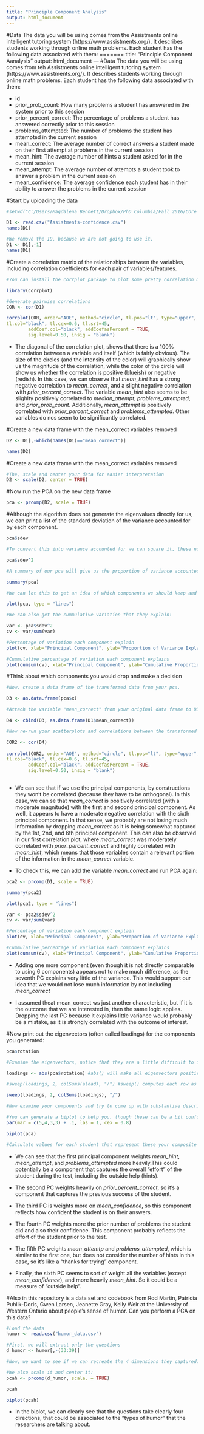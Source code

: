 ---
title: "Principle Component Analysis"
output: html_document
---
#Data
The data you will be using comes from the Assistments online intelligent tutoring system (https://www.assistments.org/). It describes students working through online math problems. Each student has the following data associated with them:
=======
title: "Principle Component Aanalysis"
output: html_document
---
#Data
The data you will be using comes from teh Assistments online intelligent tutoring system (https://www.assistments.org/). It describes students working through online math problems. Each student has the following data associated with them:

- id
- prior_prob_count: How many problems a student has answered in the system prior to this session
- prior_percent_correct: The percentage of problems a student has answered correctly prior to this session
- problems_attempted: The number of problems the student has attempted in the current session
- mean_correct: The average number of correct answers a student made on their first attempt at problems in the current session
- mean_hint: The average number of hints a student asked for in the current session
- mean_attempt: The average number of attempts a student took to answer a problem in the current session
- mean_confidence: The average confidence each student has in their ability to answer the problems in the current session

#Start by uploading the data
```{r}
#setwd("C:/Users/Magdalena Bennett/Dropbox/PhD Columbia/Fall 2016/Core Methods in EDM/assignment4")

D1 <- read.csv("Assistments-confidence.csv")
names(D1)

#We remove the ID, because we are not going to use it.
D1 <- D1[,-1]
names(D1)
```

#Create a correlation matrix of the relationships between the variables, including correlation coefficients for each pair of variables/features.

```{r}
#You can install the corrplot package to plot some pretty correlation matrices (sometimes called correlograms)

library(corrplot)

#Generate pairwise correlations
COR <- cor(D1)

corrplot(COR, order="AOE", method="circle", tl.pos="lt", type="upper",        
tl.col="black", tl.cex=0.6, tl.srt=45, 
        addCoef.col="black", addCoefasPercent = TRUE,
        sig.level=0.50, insig = "blank")
```

- The diagonal of the correlation plot, shows that there is a 100\% correlation between a variable and itself (which is fairly obvious). The size of the circles (and the intensity of the color) will graphically show us the magnitude of the correlation, while the color of the circle will show us whether the correlation is positive (blueish) or negative (redish). In this case, we can observe that *mean_hint* has a strong negative correlation to *mean_correct*, and a slight negative correlation with *prior_percent_correct*. The variable *mean_hint* also seems to be slighlty positively correlated to *median_attempt*, *problems_attempted*, and *prior_prob_count*. Additionally, *mean_attempt* is positively correlated with *prior_percent_correct* and *problems_attempted*. Other variables do nos seem to be significantly correlated.

#Create a new data frame with the mean_correct variables removed

```{r}
D2 <- D1[,-which(names(D1)=="mean_correct")]

names(D2)

```

#Create a new data frame with the mean_correct variables removed

```{r}
#The, scale and center your data for easier interpretation
D2 <- scale(D2, center = TRUE)
```

#Now run the PCA on the new data frame

```{r}
pca <- prcomp(D2, scale = TRUE)
```

#Although the algorithm does not generate the eigenvalues directly for us, we can print a list of the standard deviation of the variance accounted for by each component.

```{r}
pca$sdev

#To convert this into variance accounted for we can square it, these numbers are proportional to the eigenvalue

pca$sdev^2

#A summary of our pca will give us the proportion of variance accounted for by each component

summary(pca)

#We can lot this to get an idea of which components we should keep and which we should drop

plot(pca, type = "lines")

#We can also get the cummulative variation that they explain:

var <- pca$sdev^2
cv <- var/sum(var)

#Percentage of variation each component explain
plot(cv, xlab="Principal Component", ylab="Proportion of Variance Explained", ylim=c(0,1),type='b')

#Cummulative percentage of variation each component explains
plot(cumsum(cv), xlab="Principal Component", ylab="Cumulative Proportion of Variance Explained", ylim=c(0,1),type='b')

```

#Think about which components you would drop and make a decision

```{r}
#Now, create a data frame of the transformed data from your pca.

D3 <- as.data.frame(pca$x)

#Attach the variable "mean_correct" from your original data frame to D3.

D4 <- cbind(D3, as.data.frame(D1$mean_correct))

#Now re-run your scatterplots and correlations between the transformed data and mean_correct. If you had dropped some components would you have lost important infomation about mean_correct?

COR2 <- cor(D4)
  
corrplot(COR2, order="AOE", method="circle", tl.pos="lt", type="upper",        
tl.col="black", tl.cex=0.6, tl.srt=45, 
        addCoef.col="black", addCoefasPercent = TRUE,
        sig.level=0.50, insig = "blank")
  
```

- We can see that if we use the principal components, by constructions they won't be correlated (because they have to be orthogonal). In this case, we can se that *mean_correct* is positively correlated (with a moderate magnitude) with the first and second principal component. As well, it appears to have a moderate negative correlation with the sixth principal component. In that sense, we probably are not losing much information by dropping *mean_correct* as it is being somewhat captured by the 1st, 2nd, and 6th principal component. This can also be observed in our first correlation plot, where *mean_correct* was moderately correlated with *prior_percent_correct* and highly correlated with *mean_hint*, which means that those variables contain a relevant portion of the information in the *mean_correct* variable.

- To check this, we can add the variable *mean_correct* and run PCA again:

```{r}

pca2 <- prcomp(D1, scale = TRUE)

summary(pca2)

plot(pca2, type = "lines")

var <- pca2$sdev^2
cv <- var/sum(var)

#Percentage of variation each component explain
plot(cv, xlab="Principal Component", ylab="Proportion of Variance Explained", ylim=c(0,1),type='b')

#Cummulative percentage of variation each component explains
plot(cumsum(cv), xlab="Principal Component", ylab="Cumulative Proportion of Variance Explained", ylim=c(0,1),type='b')
```

- Adding one more component (even though it is not directly comparable to using 6 components) appears not to make much difference, as the seventh PC explains very little of the variance. This would support our idea that we would not lose much information by not including *mean_correct*

- I assumed theat mean_correct ws just another characteristic, but if it is the outcome that we are interested in, then the same logic applies. Dropping the last PC because it explains little variance would probably be a mistake, as it is strongly correlated with the outcome of interest.

#Now print out the eigenvectors (often called loadings) for the components you generated:

```{r}
pca$rotation

#Examine the eigenvectors, notice that they are a little difficult to interpret. It is much easier to make sense of them if we make them proportional within each component

loadings <- abs(pca$rotation) #abs() will make all eigenvectors positive

#sweep(loadings, 2, colSums(aload), "/") #sweep() computes each row as a proportion of the column. (There must be a way to do this with dplyr()?)

sweep(loadings, 2, colSums(loadings), "/")

#Now examine your components and try to come up with substantive descriptions of what some might represent?

#You can generate a biplot to help you, though these can be a bit confusing. They plot the transformed data by the first two components. Therefore, the axes represent the direction of maximum variance. Then mapped onto this point cloud are the original directions of the variables, depicted as red arrows. It is supposed to provide a visualization of which variables "go together". Variables that possibly represent the same underlying construct point in the same direction.  
par(mar = c(5,4,3,3) + .1, las = 1, cex = 0.8)

biplot(pca)

#Calculate values for each student that represent these your composite variables and then create a new correlogram showing their relationship to mean_correct.

```

- We can see that the first principal component weights *mean_hint*, *mean_attempt*, and *problems_attempted* more heavily.This could potentially be a component that captures the overall "effort" of the student during the test, including the outside help (hints).

- The second PC weights heavily on *prior_percent_correct*, so it's a component that captures the previous success of the student.

- The third PC is weights more on *mean_confidence*, so this component reflects how confident the student is on their answers.

- The fourth PC weights more the prior number of problems the student did and also their confidence. This component probably reflects the effort of the student prior to the test.

- The fifth PC weights *mean_attemtp* and *problems_attempted*, which is similar to the first one, but does not consider the number of hints in this case, so it's like a "thanks for trying" component.

- Finally, the sixth PC seems to sort of weight all the variables (except *mean_confidence*), and more heavily *mean_hint*. So it could be a measure of "outside help".

#Also in this repository is a data set and codebook from Rod Martin, Patricia Puhlik-Doris, Gwen Larsen, Jeanette Gray, Kelly Weir at the University of Western Ontario about people's sense of humor. Can you perform a PCA on this data?

```{r}
#Load the data
humor <- read.csv("humor_data.csv")

#First, we will extract only the questions
d_humor <- humor[,-(33:39)]

#Now, we want to see if we can recreate the 4 dimensions they captured:

#We also scale it and center it:
pcah <- prcomp(d_humor, scale. = TRUE)

pcah

biplot(pcah)

```
- In the biplot, we can clearly see that the questions take clearly four directions, that could be associated to the "types of humor" that the researchers are talking about.
